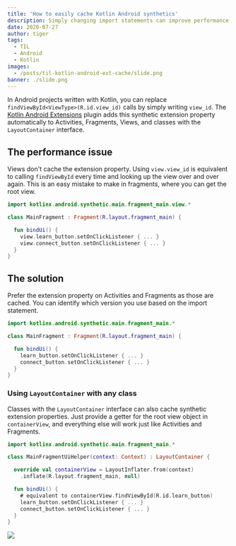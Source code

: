 ```yaml
---
title: 'How to easily cache Kotlin Android synthetics'
description: Simply changing import statements can improve performance.
date: 2020-07-27
author: tiger
tags:
  - TIL
  - Android
  - Kotlin
images:
  - /posts/til-kotlin-android-ext-cache/slide.png
banner: ./slide.png
---
```


In Android projects written with Kotlin, you can replace `findViewById<ViewType>(R.id.view_id)` calls by simply writing `view_id`. The [Kotlin Android Extensions](https://plugins.gradle.org/plugin/org.jetbrains.kotlin.android.extensions) plugin adds this synthetic extension property automatically to Activities, Fragments, Views, and classes with the `LayoutContainer` interface.

## The performance issue

Views don't cache the extension property. Using `view.view_id` is equivalent to calling `findViewById` every time and looking up the view over and over again. This is an easy mistake to make in fragments, where you can get the root view.

```kotlin title="MainFragment.kt"
import kotlinx.android.synthetic.main.fragment_main.view.*

class MainFragment : Fragment(R.layout.fragment_main) {

  fun bindUi() {
    view.learn_button.setOnClickListener { ... }
    view.connect_button.setOnClickListener { ... }
  }
}
```

## The solution

Prefer the extension property on Activities and Fragments as those are cached. You can identify which version you use based on the import statement.

```kotlin title="MainFragment.kt"
import kotlinx.android.synthetic.main.fragment_main.*

class MainFragment : Fragment(R.layout.fragment_main) {

  fun bindUi() {
    learn_button.setOnClickListener { ... }
    connect_button.setOnClickListener { ... }
  }
}
```

### Using `LayoutContainer` with any class

Classes with the `LayoutContainer` interface can also cache synthetic extension properties. Just provide a getter for the root view object in `containerView`, and everything else will work just like Activities and Fragments.

```kotlin title="MainFragmentUiHelper.kt"
import kotlinx.android.synthetic.main.fragment_main.*

class MainFragmentUiHelper(context: Context) : LayoutContainer {

  override val containerView = LayoutInflater.from(context)
    .inflate(R.layout.fragment_main, null)

  fun bindUi() {
    # equivalent to containerView.findViewById(R.id.learn_button)
    learn_button.setOnClickListener { ... }
    connect_button.setOnClickListener { ... }
  }
}
```

![](./slide.png)
